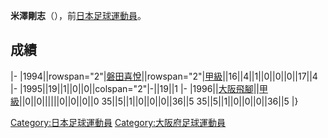 {{Infobox football biography
|name=米澤剛志
|image=
|fullname=米澤剛志
|birth_date={{Birth date and age|1969|2|6}}
|cityofbirth=[[大阪府|大阪府]]
|countryofbirth=[[日本|日本]]
|position=[[後衛_(足球)|後衛]]
|currentclub=
|years=?-1995<br/>1996
|clubs=[[磐田喜悅|磐田喜悅]]<br/>[[大阪飛腳|大阪飛腳]]
|caps(goals)=
|nationalyears=
|nationalteam=
|nationalcaps(goals)=
}}
'''米澤剛志'''（{{Bd|1969年|2月6日||}}），前[[日本|日本]][[足球|足球]][[運動員|運動員]]。

==成績==
{{Football player club statistics 1|YYN}}
{{Football player club statistics 2|JPN|YYN}}
|-
|1994||rowspan="2"|[[磐田喜悅|磐田喜悅]]||rowspan="2"|[[日本職業足球甲級聯賽|甲級]]||16||4||1||0||0||0||17||4
|-
|1995||19||1||0||0||colspan="2"|-||19||1
|-
|1996||[[大阪飛腳|大阪飛腳]]||[[日本職業足球甲級聯賽|甲級]]||0||0||||||0||0||0||0
{{Football player club statistics 3|1|JPN}}35||5||1||0||0||0||36||5
{{Football player club statistics 5}}35||5||1||0||0||0||36||5
|}

{{Japan-sport-bio-stub}}
{{Soccer-player-stub}}
[[Category:日本足球運動員|Category:日本足球運動員]]
[[Category:大阪府足球運動員|Category:大阪府足球運動員]]